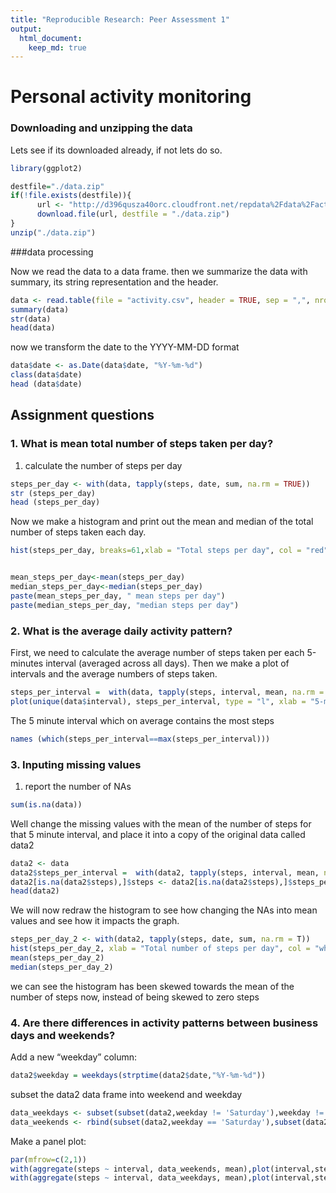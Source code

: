 ---
title: "Reproducible Research: Peer Assessment 1"
output: 
  html_document:
    keep_md: true
---

Personal activity monitoring
============================


### Downloading and unzipping the data
Lets see if its downloaded already, if not lets do so.
```{r, cache =TRUE}
library(ggplot2)

destfile="./data.zip"
if(!file.exists(destfile)){
      url <- "http://d396qusza40orc.cloudfront.net/repdata%2Fdata%2Factivity.zip"
      download.file(url, destfile = "./data.zip")
}
unzip("./data.zip")


```
###data processing

Now we read the data to a data frame. then we summarize the data with summary, its string representation and the header.
```{r, cache=F}
data <- read.table(file = "activity.csv", header = TRUE, sep = ",", nrows =  17568, na.strings = NA)
summary(data)
str(data)
head(data)
```
 
now we transform the date to the YYYY-MM-DD format
```{r, cache = F}
data$date <- as.Date(data$date, "%Y-%m-%d")
class(data$date)
head (data$date)
```

## Assignment questions
### 1. What is mean total number of steps taken per day?

1. calculate the number of steps per day
```{r, cache=F}
steps_per_day <- with(data, tapply(steps, date, sum, na.rm = TRUE))
str (steps_per_day)
head (steps_per_day)
```

Now we make a histogram and print out the mean and median of the total number of steps taken each day.
```{r, cache = F}

hist(steps_per_day, breaks=61,xlab = "Total steps per day", col = "red", main = "Total steps taken each day (ignore missing data)")


mean_steps_per_day<-mean(steps_per_day)
median_steps_per_day<-median(steps_per_day)
paste(mean_steps_per_day, " mean steps per day")
paste(median_steps_per_day, "median steps per day")
```
### 2. What is the average daily activity pattern?

First, we need to calculate the average number of steps taken per each 5-minutes interval (averaged across all days). Then we make a plot of intervals and the average numbers of steps taken.
```{r, cache = F}
steps_per_interval =  with(data, tapply(steps, interval, mean, na.rm = TRUE))
plot(unique(data$interval), steps_per_interval, type = "l", xlab = "5-minute interval", ylab = "steps per interval averaged over all days", main = "Average daily activity")
```

The 5 minute interval which on average contains the most steps
```{r, cache = F}
names (which(steps_per_interval==max(steps_per_interval)))
```

### 3. Inputing missing values 
1. report the number of NAs
```{r, cache=F}
sum(is.na(data))
```

Well change the missing values with the mean of the number of steps for that 5 minute interval, and place it into a copy of the original data called data2
```{r, cache=F}
data2 <- data
data2$steps_per_interval =  with(data2, tapply(steps, interval, mean, na.rm = TRUE))
data2[is.na(data2$steps),]$steps <- data2[is.na(data2$steps),]$steps_per_interval
head(data2)
```
We will now redraw the histogram to see how changing the NAs into mean values and see how it impacts the graph.

```{r, cache = F}
steps_per_day_2 <- with(data2, tapply(steps, date, sum, na.rm = T))
hist(steps_per_day_2, xlab = "Total number of steps per day", col = "wheat2", main = "Total number of steps taken each day (with filled missing data)")
mean(steps_per_day_2)
median(steps_per_day_2)
```
we can see the histogram has been skewed towards the mean of the number of steps now, instead of being skewed to zero steps

### 4. Are there differences in activity patterns between business days and weekends?

Add a new "weekday" column:

```{r}
data2$weekday = weekdays(strptime(data2$date,"%Y-%m-%d"))
```

subset the data2 data frame into weekend and weekday

```{r}
data_weekdays <- subset(subset(data2,weekday != 'Saturday'),weekday != 'Sunday')
data_weekends <- rbind(subset(data2,weekday == 'Saturday'),subset(data2,weekday == 'Sunday'))
```

Make a panel plot:

```{r}
par(mfrow=c(2,1))
with(aggregate(steps ~ interval, data_weekends, mean),plot(interval,steps,type="l",main="Weekend"))
with(aggregate(steps ~ interval, data_weekdays, mean),plot(interval,steps,type="l",main="Weekday"))
     
```